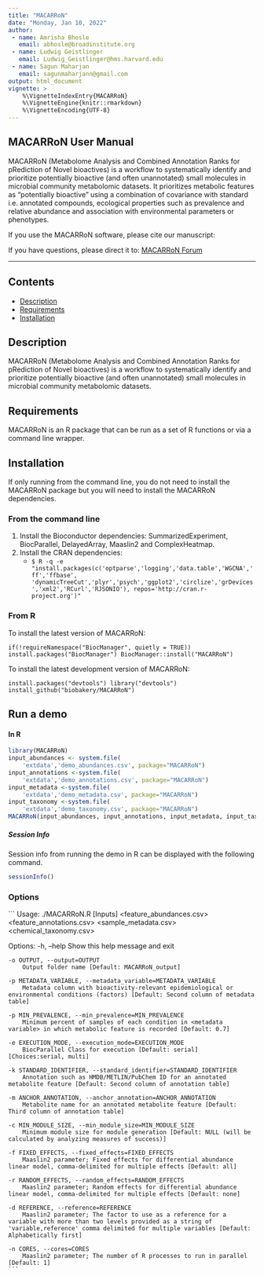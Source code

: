 ```yaml
---
title: "MACARRoN"
date: "Monday, Jan 10, 2022"
author:
 - name: Amrisha Bhosle
   email: abhosle@broadinstitute.org
 - name: Ludwig Geistlinger
   email: Ludwig_Geistlinger@hms.harvard.edu
 - name: Sagun Maharjan
   email: sagunmaharjann@gmail.com
output: html_document
vignette: >
    %\VignetteIndexEntry{MACARRoN}
    %\VignetteEngine{knitr::rmarkdown}
    %\VignetteEncoding{UTF-8}
---
```


## MACARRoN User Manual ##  
  
MACARRoN (Metabolome Analysis and Combined Annotation Ranks for pRediction
  of Novel bioactives) is a workflow to systematically identify and prioritize
  potentially bioactive (and often unannotated) small molecules in microbial 
  community metabolomic datasets. It prioritizes metabolic features as 
  "potentially bioactive" using a combination of covariance with standard
  i.e. annotated compounds, ecological properties such as prevalence and 
  relative abundance and association with environmental parameters or phenotypes.

If you use the MACARRoN software, please cite our manuscript: 

If you have questions, please direct it to:
[MACARRoN Forum](https://forum.biobakery.org/c/microbial-community-profiling/macarron)

---
   
## Contents ##
* [Description](#description)
* [Requirements](#requirements)
* [Installation](#installation)


## Description ## 

MACARRoN (Metabolome Analysis and Combined Annotation Ranks for pRediction of Novel bioactives)
  is a workflow to systematically identify and prioritize potentially bioactive (and often unannotated)
  small molecules in microbial community metabolomic datasets.

## Requirements ## 

MACARRoN is an R package that can be run as a set of R functions or via a command line wrapper.


## Installation ##

If only running from the command line, you do not need to install the MACARRoN package but you will 
need to install the MACARRoN dependencies.

### From the command line ###
1. Install the Bioconductor dependencies: SummarizedExperiment, BiocParallel, DelayedArray, Maaslin2 
and ComplexHeatmap.
2. Install the CRAN dependencies:
    * ``$ R -q -e "install.packages(c('optparse','logging','data.table','WGCNA','ff','ffbase',
    'dynamicTreeCut','plyr','psych','ggplot2','circlize','grDevices','xml2','RCurl','RJSONIO'), repos='http://cran.r-project.org')"``

### From R ###

To install the latest version of MACARRoN:

``
if(!requireNamespace("BiocManager", quietly = TRUE))
    install.packages("BiocManager")
BiocManager::install("MACARRoN")
``

To install the latest development version of MACARRoN:

``
install.packages("devtools")
library("devtools")
install_github("biobakery/MACARRoN")
``

## Run a demo ##

#### In R ####

```r
library(MACARRoN)
input_abundances <- system.file(
    'extdata','demo_abundances.csv', package="MACARRoN")
input_annotations <-system.file(
    'extdata','demo_annotations.csv', package="MACARRoN")
input_metadata <-system.file(
    'extdata','demo_metadata.csv', package="MACARRoN")
input_taxonomy <-system.file(
    'extdata','demo_taxonomy.csv', package="MACARRoN")
MACARRoN(input_abundances, input_annotations, input_metadata, input_taxonomy)
```


##### Session Info #####

Session info from running the demo in R can be displayed with the following command.

```r
sessionInfo()
```

### Options
```
Usage: ./MACARRoN.R [Inputs]
 <feature_abundances.csv>
 <feature_annotations.csv>
 <sample_metadata.csv>
 <chemical_taxonomy.csv> 


Options:
    -h, --help
        Show this help message and exit

    -o OUTPUT, --output=OUTPUT
        Output folder name [Default: MACARRoN_output]

    -p METADATA_VARIABLE, --metadata_variable=METADATA_VARIABLE
        Metadata column with bioactivity-relevant epidemiological or environmental conditions (factors) [Default: Second column of metadata table]

    -p MIN_PREVALENCE, --min_prevalence=MIN_PREVALENCE
        Minimum percent of samples of each condition in <metadata variable> in which metabolic feature is recorded [Default: 0.7]

    -e EXECUTION_MODE, --execution_mode=EXECUTION_MODE
        BiocParallel Class for execution [Default: serial] [Choices:serial, multi]

    -k STANDARD_IDENTIFIER, --standard_identifier=STANDARD_IDENTIFIER
        Annotation such as HMDB/METLIN/PubChem ID for an annotated metabolite feature [Default: Second column of annotation table]

    -m ANCHOR_ANNOTATION, --anchor_annotation=ANCHOR_ANNOTATION
        Metabolite name for an annotated metabolite feature [Default: Third column of annotation table]

    -c MIN_MODULE_SIZE, --min_module_size=MIN_MODULE_SIZE
        Minimum module size for module generation [Default: NULL (will be calculated by analyzing measures of success)]

    -f FIXED_EFFECTS, --fixed_effects=FIXED_EFFECTS
        Maaslin2 parameter; Fixed effects for differential abundance linear model, comma-delimited for multiple effects [Default: all]

    -r RANDOM_EFFECTS, --random_effects=RANDOM_EFFECTS
        Maaslin2 parameter; Random effects for differential abundance linear model, comma-delimited for multiple effects [Default: none]

    -d REFERENCE, --reference=REFERENCE
        Maaslin2 parameter; The factor to use as a reference for a variable with more than two levels provided as a string of 'variable,reference' comma delimited for multiple variables [Default: Alphabetically first]

    -n CORES, --cores=CORES
        Maaslin2 parameter; The number of R processes to run in parallel [Default: 1]
    ```